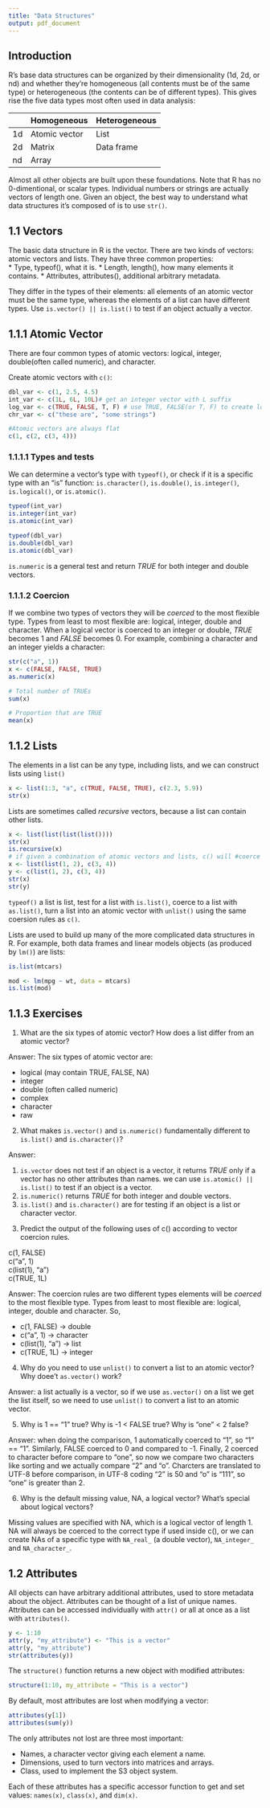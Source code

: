 ```yaml
---
title: "Data Structures"
output: pdf_document
---
```


## Introduction

R's base data structures can be organized by their dimensionality (1d, 2d, or nd) and whether they're homogeneous (all contents must be of the same type) or heterogeneous (the contents can be of different types). This gives rise the five data types most often used in data analysis:

|    | Homogeneous     |  Heterogeneous  |
|----|:----------------|:----------------|
| 1d | Atomic vector   | List            |
| 2d | Matrix          | Data frame      |
| nd | Array

Almost all other objects are built upon these foundations. Note that R has no 0-dimentional, or scalar types. Individual numbers or strings are actually vectors of length one. Given an object, the best way to understand what data structures it's composed of is to use `str()`.

## 1.1 Vectors
The basic data structure in R is the vector. There are two kinds of vectors: atomic vectors and lists. They have three common properties:   
* Type, typeof(), what it is.
* Length, length(), how many elements it contains.
* Attributes, attributes(), additional arbitrary metadata.

They differ in the types of their elements: all elements of an atomic vector must be the same type, whereas the elements of a list can have different types. Use `is.vector() || is.list()` to test if an object actually a vector.

## 1.1.1 Atomic Vector
There are four common types of atomic vectors: logical, integer, double(often called numeric), and character.

Create atomic vectors with `c()`:
```r
dbl_var <- c(1, 2.5, 4.5)
int_var <- c(1L, 6L, 10L)# get an integer vector with L suffix
log_var <- c(TRUE, FALSE, T, F) # use TRUE, FALSE(or T, F) to create logical vector
chr_var <- c("these are", "some strings")

#Atomic vectors are always flat
c(1, c(2, c(3, 4)))
```

### 1.1.1.1 Types and tests
We can determine a vector's type with `typeof()`, or check if it is a specific type with an "is" function: `is.character()`, `is.double()`, `is.integer()`, `is.logical()`, or `is.atomic()`.

```r
typeof(int_var)
is.integer(int_var)
is.atomic(int_var)

typeof(dbl_var)
is.double(dbl_var)
is.atomic(dbl_var)
```

`is.numeric` is a general test and return *TRUE* for both integer and double vectors.

### 1.1.1.2 Coercion
If we combine two types of vectors they will be *coerced* to the most flexible type. Types from least to most flexible are: logical, integer, double and character. When a logical vector is coerced to an integer or double, *TRUE* becomes 1 and *FALSE* becomes 0. For example, combining a character and an integer yields a character:
```r
str(c("a", 1))
x <- c(FALSE, FALSE, TRUE)
as.numeric(x)

# Total number of TRUEs
sum(x)

# Proportion that are TRUE
mean(x)
```
## 1.1.2 Lists
The elements in a list can be any type, including lists, and we can construct lists using `list()`

```r
x <- list(1:3, "a", c(TRUE, FALSE, TRUE), c(2.3, 5.9))
str(x)
```
Lists are sometimes called *recursive* vectors, because a list can contain other lists.
```r
x <- list(list(list(list())))
str(x)
is.recursive(x)
# if given a combination of atomic vectors and lists, c() will #coerce the vector to list before combining them.
x <- list(list(1, 2), c(3, 4))
y <- c(list(1, 2), c(3, 4))
str(x)
str(y)
```
`typeof()` a list is list, test for a list with `is.list()`, coerce to a list with `as.list()`, turn a list into an atomic vector with `unlist()` using the same coersion rules as `c()`.

Lists are used to build up many of the more complicated data structures in R. For example, both data frames and linear models objects (as produced by `lm()`) are lists:
```r
is.list(mtcars)

mod <- lm(mpg ~ wt, data = mtcars)
is.list(mod)
```

## 1.1.3 Exercises

1. What are the six types of atomic vector? How does a list differ from an atomic vector?

Answer: The six types of atomic vector are:

 * logical (may contain TRUE, FALSE, NA)
 * integer
 * double (often called numeric)
 * complex
 * character
 * raw
    
2. What makes `is.vector()` and `is.numeric()` fundamentally different to `is.list()` and `is.character()`?

Answer: 

 (1) `is.vector` does not test if an object is a vector, it returns *TRUE* only if a vector has no other attributes than names. we can use `is.atomic() || is.list()` to test if an object is a vector.
 (2) `is.numeric()` returns *TRUE* for both integer and double vectors.
 (3) `is.list()` and `is.character()` are for testing if an object is a list or character vector.
 
3. Predict the output of the following uses of c() according to vector coercion rules.
 
 c(1, FALSE)  
 c("a", 1)  
 c(list(1), "a")  
 c(TRUE, 1L)  
 
Answer: The coercion rules are two different types elements will be *coerced* to the most flexible type. Types from least to most flexible are: logical, integer, double and character. So,

 * c(1, FALSE) -> double  
 * c("a", 1) -> character  
 * c(list(1), "a") -> list  
 * c(TRUE, 1L) -> integer  

4. Why do you need to use `unlist()` to convert a list to an atomic vector? Why doee't `as.vector()` work?

Answer: a list actually is a vector, so if we use `as.vector()` on a list we get the list itself, so we need to use `unlist()` to convert a list to an atomic vector.

5. Why is 1 == "1" true? Why is -1 < FALSE true? Why is "one" < 2 false?

Answer: when doing the comparison, 1 automatically coerced to "1", so "1" == "1". Similarly, FALSE coerced to 0 and compared to -1. Finally, 2 coerced to character before compare to "one", so now we compare two characters like sorting and we actually compare "2" and "o". Charcters are translated to UTF-8 before comparison, in UTF-8 coding "2" is 50 and "o" is "111", so "one" is greater than 2.

6. Why is the default missing value, NA, a logical vector? What's special about logical vectors? 

Missing values are specified with NA, which is a logical vector of length
1. NA will always be coerced to the correct type if used inside c(), or
we can create NAs of a specific type with `NA_real_` (a double vector), `NA_integer_` and `NA_character_`.

## 1.2 Attributes

All objects can have arbitrary additional attributes, used to store metadata about the object. Attributes can be thought of a list of unique names. Attributes can be accessed individually with `attr()` or all at once as a list with `attributes()`.

```r
y <- 1:10
attr(y, "my_attribute") <- "This is a vector"
attr(y, "my_attribute")
str(attributes(y))
```

The `structure()` function returns a new object with modified attributes: 
```r
structure(1:10, my_attribute = "This is a vector")
```

By default, most attributes are lost when modifying a vector:
```r
attributes(y[1])
attributes(sum(y))
```

The only attributes not lost are three most important:

 * Names, a character vector giving each element a name.
 * Dimensions, used to turn vectors into matrices and arrays.
 * Class, used to implement the S3 object system.
 
Each of these attributes has a specific accessor function to get and set values: `names(x)`, `class(x)`, and `dim(x)`. 
